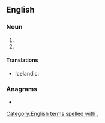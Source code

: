 {{also|corp|Corp.}}
==English==

===Noun===
{{en-noun|corps.}}

# {{abbreviation of|en|corporation}}
# {{abbreviation of|en|corporal}}

====Translations====
{{trans-top|corporation}}
* Icelandic: {{t+|is|hf.}}
{{trans-mid}}
{{trans-bottom}}

{{trans-top|corporal}}
{{trans-mid}}
{{trans-bottom}}

===Anagrams===
* {{anagrams|en|a=copr|crop|proc}}

[[Category:English terms spelled with .]]